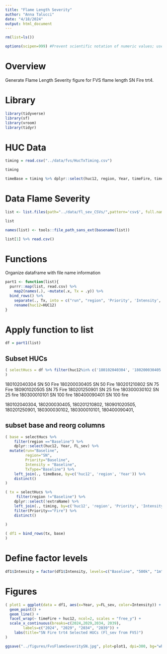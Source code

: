 ```yaml
---
title: "Flame Length Severity"
author: "Anna Talucci"
date: "4/18/2024"
output: html_document
---
```



```r
rm(list=ls())
```

```r
options(scipen=999) #Prevent scientific notation of numeric values; use =0 to reset
```

# Overview

Generate Flame Length Severity figure for FVS flame length SN Fire trt4.

# Library
```r
library(tidyverse)
library(sf)
library(vroom)
library(tidyr)
```



# HUC Data
```r
timing = read.csv("../data/fvs/HucTxTiming.csv")
```

```r
timing
```
```r
timeBase = timing %>% dplyr::select(huc12, region, Year, timeFire, timeHybrid, timeWui)
```
# Data Flame Severity
```r
list <- list.files(path="../data/fl_sev_CSVs/",pattern='csv$', full.names = TRUE)
```

```r
list
```

```r
names(list) <- tools::file_path_sans_ext(basename(list))
```



```r
list[1] %>% read.csv()
```

# Functions

Organize dataframe with file name information
```r
part1 <- function(list){
  purrr::map(list, read.csv) %>%
    map2(names(.), ~mutate(.x, Tx = .y)) %>%
  bind_rows() %>%
    separate(., Tx, into = c("run", "region", 'Priority', 'Intensity', 'TxType', 'extraName'), sep = '_', convert=TRUE, extra='merge') %>%
    rename(huc12=HUC12)
}

```

# Apply function to list
```r
df = part1(list)

```




## Subset HUCs
```r
( selectHucs = df %>% filter(huc12%in% c('180102040304', '180200030405',	'180201210802',	'180901020505',	'180201250901',	'180300030102',	'180300010101',	'180400090401'))
)
```

180102040304	SN	50	Fire
180200030405	SN	50	Fire
180201210802	SN	75	Fire
180901020505	SN	75	Fire
180201250901	SN	25	fire
180300030102	SN	25	fire
180300010101	SN	100	fire
180400090401	SN	100	fire

180102040304, 180200030405,	180201210802,	180901020505,	180201250901,	180300030102,	180300010101,	180400090401,	

## subset base and reorg columns
```r
( base = selectHucs %>% 
    filter(region =="Baseline") %>%
    dplyr::select(huc12, Year, FL_sev) %>%
  mutate(run="Baseline",
         region="SN",
         Priority="Baseline",
         Intensity = "Baseline",
         TxType="Baseline") %>%
    left_join(., timeBase, by=c('huc12', 'region', 'Year')) %>%
    distinct()
)
```

```r
( tx = selectHucs %>% 
     filter(region !="Baseline") %>%
    dplyr::select(!extraName) %>%
    left_join(., timing, by=c('huc12', 'region', 'Priority', 'Intensity', 'TxType', 'run', 'Year')) %>%
    filter(Priority=="Fire") %>%
    distinct()
  
) 
```

```r
( df1 = bind_rows(tx, base) 
)
```
# Define factor levels
```r
df1$Intensity = factor(df1$Intensity, levels=c("Baseline", "500k", "1m", "2m"))
```

# Figures

```r
( plot1 = ggplot(data = df1, aes(x=Year, y=FL_sev, color=Intensity)) +
  geom_point() + 
  geom_line() + 
  facet_wrap(~ timeFire + huc12, ncol=2, scales = "free_y") +
  scale_x_continuous(breaks=c(2024,2029,2034, 2039),
        labels=c("2024", "2029", "2034", "2039")) +
    labs(title="SN Fire trt4 Selected HUCs (Fl_sev from FVS)")
)
```

```r
ggsave("../figures/FvsFlameSeveritySN.jpg", plot=plot1, dpi=300, bg="white")
```